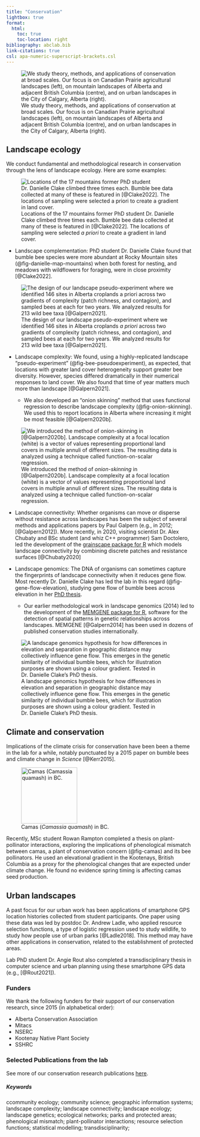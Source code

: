 ```yaml
---
title: "Conservation"         
lightbox: true
format:
  html:
    toc: true      
    toc-location: right
bibliography: abclab.bib
link-citations: true
csl: apa-numeric-superscript-brackets.csl
---
```


![We study theory, methods, and applications of conservation at broad scales. Our focus is on Canadian Prairie agricultural landscapes (left), on mountain landscapes of Alberta and adjacent British Columbia (centre), and on urban landscapes in the City of Calgary, Alberta (right).](images/conservation_montage.jpg)

## Landscape ecology

We conduct fundamental and methodological research in conservation through the lens of landscape ecology. Here are some examples:

:::{.column-margin}
![Locations of the 17 mountains former PhD student Dr. Danielle Clake climbed three times each. Bumble bee data collected at many of these is featured in [@Clake2022]. The locations of sampling were selected *a priori* to create a gradient in land cover.](images/fig-danielle-map-mountains.png){#fig-danielle-map-mountains}
:::

- [Landscape complementation:]{.textual-bold} PhD student Dr. Danielle Clake found that bumble bee species were more abundant at Rocky Mountain sites (@fig-danielle-map-mountains) when both forest for nesting, and meadows with wildflowers for foraging, were in close proximity [@Clake2022].

::: {.column-margin}
![The design of our landscape pseudo-experiment where we identified 146 sites in Alberta croplands *a priori* across two gradients of complexity (patch richness, and contagion), and sampled bees at each for two years. We analyzed results for 213 wild bee taxa [@Galpern2021].](/images/fig-bee-pseudoexperiment.png){#fig-bee-pseudoexperiment}
:::

- [Landscape complexity:]{.textual-bold} We found, using a highly-replicated landscape "pseudo-experiment" (@fig-bee-pseudoexperiment), as expected, that locations with greater land cover heterogeneity support greater bee diversity. However, species differed dramatically in their numerical responses to land cover. We also found that time of year matters much more than landscape [@Galpern2021]. 

  - We also developed an "onion skinning" method that uses functional regression to describe landscape complexity (@fig-onion-skinning). We used this to report locations in Alberta where increasing it might be most feasible [@Galpern2020b].  

::: {.column-margin}
![We introduced the method of *onion-skinning* in [@Galpern2020b]. Landscape complexity at a focal location (white) is a vector of values representing proportional land covers in multiple annuli of different sizes. The resulting data is analyzed using a technique called function-on-scalar regression.](/images/fig-onion-skinning.png){#fig-onion-skinning}
:::

- [Landscape connectivity:]{.textual-bold} Whether organisms can move or disperse without resistance across landscapes has been the subject of several methods and applications papers by Paul Galpern (e.g., in 2012; [@Galpern2012]). More recently, in 2020, visiting scientist Dr. Alex Chubaty and BSc student (and whiz C++ programmer) Sam Doctolero, led the development of the [grainscape package for R](https://cran.r-project.org/web/packages/grainscape/index.html){target="_blank"} which models landscape connectivity by combining discrete patches and resistance surfaces [@Chubaty2020]

- [Landscape genomics:]{.textual-bold} The DNA of organisms can sometimes capture the fingerprints of landscape connectivity when it reduces gene flow. Most recently Dr. Danielle Clake has led the lab in this regard (@fig-gene-flow-elevation), studying gene flow of bumble bees across elevation in her [PhD thesis](https://dx.doi.org/10.11575/PRISM/dspace/41401){target="_blank"}.

  - Our earlier methodological work in landscape genomics (2014) led to the development of the [MEMGENE package for R](https://cran.r-project.org/web/packages/memgene/index.html){target="_blank"}, software for the detection of spatial patterns in genetic relationships across landscapes.  MEMGENE [@Galpern2014] has been used in dozens of published conservation studies internationally.

::: {.column-margin}
![A [landscape genomics]{.textual-bold} hypothesis for how differences in elevation and separation in geographic distance may collectively influence gene flow. This emerges in the genetic similarity of individual bumble bees, which for illustration purposes are shown using a colour gradient. Tested in Dr. Danielle Clake's PhD thesis.](/images/fig-gene-flow-elevation.png){#fig-gene-flow-elevation}
:::

## Climate and conservation

Implications of the climate crisis for conservation have been been a theme in the lab for a while, notably punctuated by a 2015 paper on bumble bees and climate change in *Science* [@Kerr2015]. 

::: grid
::: g-col-4
![Camas (*Camassia quamash*) in BC.](images/fig-camas.png){width="150px" #fig-camas}
:::
::: g-col-8
Recently, MSc student Rowan Rampton completed a thesis on plant-pollinator interactions, exploring the implications of [phenological mismatch]{.textual-bold} between camas, a plant of conservation concern (@fig-camas) and its bee pollinators. He used an elevational gradient in the Kootenays, British Columbia as a proxy for the phenological changes that are expected under climate change. He found no evidence spring timing is affecting camas seed production.
:::
:::

## Urban landscapes

A past focus for our urban work has been applications of [smartphone GPS location histories]{.textual-bold} collected from student participants. One paper using these data was led by postdoc Dr. Andrew Ladle, who applied resource selection functions, a type of logistic regression used to study wildlife, to study how people use of urban parks [@Ladle2018]. This method may have other applications in conservation, related to the establishment of protected areas. 

Lab PhD student Dr. Angie Rout also completed a transdisciplinary thesis in computer science and urban planning using these smartphone GPS data (e.g., [@Rout2021]).

### Funders {.unnumbered .unlisted}
We thank the following funders for their support of our conservation research, since 2015 (in alphabetical order):

-   Alberta Conservation Association
-   Mitacs
-   NSERC
-   Kootenay Native Plant Society
-   SSHRC

::: ref-section
### Selected Publications from the lab {.unnumbered .unlisted}

See more of our conservation research publications [here](publications.qmd).

::: {#refs}
:::

##### Keywords {.unnumbered .unlisted}

ccommunity ecology; community science; geographic information systems; landscape complexity; landscape connectivity; landscape ecology; landscape genetics; ecological networks; parks and protected areas; phenological mismatch; plant-pollinator interactions; resource selection functions; statistical modelling; transdisciplinarity;
:::